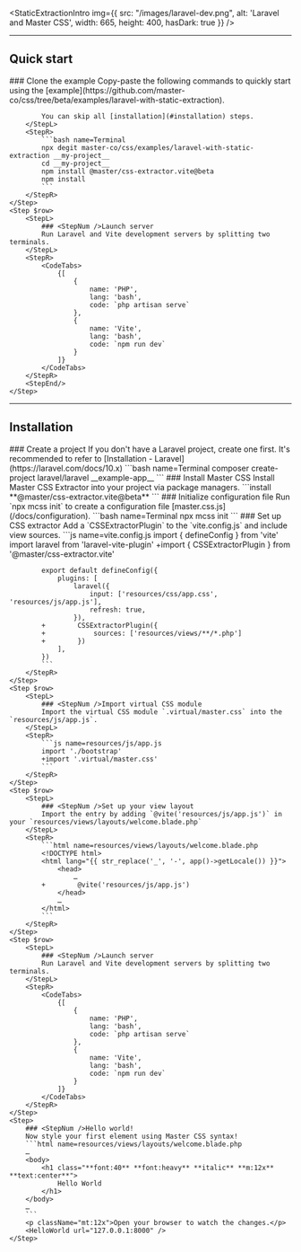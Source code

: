 
<StaticExtractionIntro img={{
    src: "/images/laravel-dev.png",
    alt: 'Laravel and Master CSS',
    width: 665, height: 400, hasDark: true }} />

---

## Quick start
<StepSection>
    <Step $row>
        <StepL>
            ### <StepNum />Clone the example
            Copy-paste the following commands to quickly start using the [example](https://github.com/master-co/css/tree/beta/examples/laravel-with-static-extraction).

            You can skip all [installation](#installation) steps.
        </StepL>
        <StepR>
            ```bash name=Terminal
            npx degit master-co/css/examples/laravel-with-static-extraction __my-project__
            cd __my-project__
            npm install @master/css-extractor.vite@beta
            npm install
            ```
        </StepR>
    </Step>
    <Step $row>
        <StepL>
            ### <StepNum />Launch server
            Run Laravel and Vite development servers by splitting two terminals.
        </StepL>
        <StepR>
            <CodeTabs>
                {[
                    {
                        name: 'PHP',
                        lang: 'bash',
                        code: `php artisan serve`
                    },
                    {
                        name: 'Vite',
                        lang: 'bash',
                        code: `npm run dev`
                    }
                ]}
            </CodeTabs>
        </StepR>
        <StepEnd/>
    </Step>
</StepSection>

---

## Installation

<StepSection>
    <Step $row>
        <StepL>
            ### <StepNum />Create a project
            If you don't have a Laravel project, create one first. It's recommended to refer to [Installation - Laravel](https://laravel.com/docs/10.x)
        </StepL>
        <StepR>
            ```bash name=Terminal
            composer create-project laravel/laravel __example-app__
            ```
        </StepR>
    </Step>
    <Step $row>
        <StepL>
            ### <StepNum />Install Master CSS
            Install Master CSS Extractor into your project via package managers.
        </StepL>
        <StepR>
            ```install
            **@master/css-extractor.vite@beta**
            ```
        </StepR>
    </Step>
    <Step $row>
        <StepL>
            ### <StepNum />Initialize configuration file
            Run `npx mcss init` to create a configuration file [master.css.js](/docs/configuration).
        </StepL>
        <StepR>
            ```bash name=Terminal
            npx mcss init
            ```
        </StepR>
    </Step>
    <Step $row>
        <StepL>
            ### <StepNum />Set up CSS extractor
            Add a `CSSExtractorPlugin` to the `vite.config.js` and include view sources.
        </StepL>
        <StepR>
            ```js name=vite.config.js
            import { defineConfig } from 'vite'
            import laravel from 'laravel-vite-plugin'
            +import { CSSExtractorPlugin } from '@master/css-extractor.vite'

            export default defineConfig({
                plugins: [
                    laravel({
                        input: ['resources/css/app.css', 'resources/js/app.js'],
                        refresh: true,
                    }),
            +        CSSExtractorPlugin({
            +            sources: ['resources/views/**/*.php']
            +        })
                ],
            })
            ```
        </StepR>
    </Step>
    <Step $row>
        <StepL>
            ### <StepNum />Import virtual CSS module
            Import the virtual CSS module `.virtual/master.css` into the `resources/js/app.js`.
        </StepL>
        <StepR>
            ```js name=resources/js/app.js
            import './bootstrap'
            +import '.virtual/master.css'
            ```
        </StepR>
    </Step>
    <Step $row>
        <StepL>
            ### <StepNum />Set up your view layout
            Import the entry by adding `@vite('resources/js/app.js')` in your `resources/views/layouts/welcome.blade.php`
        </StepL>
        <StepR>
            ```html name=resources/views/layouts/welcome.blade.php
            <!DOCTYPE html>
            <html lang="{{ str_replace('_', '-', app()->getLocale()) }}">
                <head>
                    …
            +        @vite('resources/js/app.js')
                </head>
                …
            </html>
            ```
        </StepR>
    </Step>
    <Step $row>
        <StepL>
            ### <StepNum />Launch server
            Run Laravel and Vite development servers by splitting two terminals.
        </StepL>
        <StepR>
            <CodeTabs>
                {[
                    {
                        name: 'PHP',
                        lang: 'bash',
                        code: `php artisan serve`
                    },
                    {
                        name: 'Vite',
                        lang: 'bash',
                        code: `npm run dev`
                    }
                ]}
            </CodeTabs>
        </StepR>
    </Step>
    <Step>
        ### <StepNum />Hello world!
        Now style your first element using Master CSS syntax!
        ```html name=resources/views/layouts/welcome.blade.php
        …
        <body>
            <h1 class="**font:40** **font:heavy** **italic** **m:12x** **text:center**">
                Hello World
            </h1>
        </body>
        …
        ```
        <p className="mt:12x">Open your browser to watch the changes.</p>
        <HelloWorld url="127.0.0.1:8000" />
    </Step>
</StepSection>